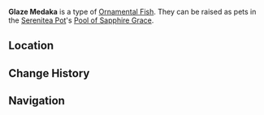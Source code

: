 {{About|the [[furnishing]]|the fish|Glaze Medaka}}
{{Furnishing Infobox
|title          = Glaze Medaka
|id             = 379002
|image          = Item Ornamental Glaze Medaka.png
|category       = Ornamental Fish
|rarity         = 4
|adeptal_energy = 
|load           = 
|description    = A valuable Ornamental Fish that may be kept as a pet in the [[Pool of Sapphire Grace]].<br />{{Item Description|Glaze Medaka}}
}}
'''Glaze Medaka''' is a type of [[Ornamental Fish]]. They can be raised as pets in the [[Serenitea Pot]]'s [[Pool of Sapphire Grace]].

==Location==
{{transclude|Glaze Medaka|Location}}

==Change History==
{{Change History|2.1}}

==Navigation==
{{Furnishing Navbox/Subsystems|fish pond}}